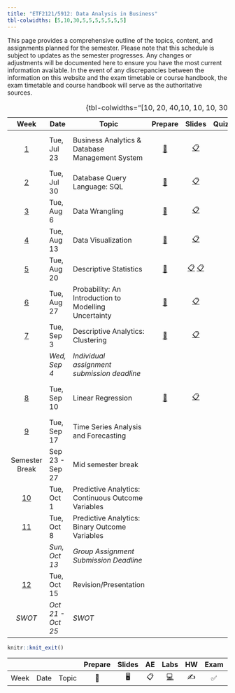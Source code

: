 ```yaml
---
title: "ETF2121/5912: Data Analysis in Business"
tbl-colwidths: [5,10,30,5,5,5,5,5,5,5]
---
```


This page provides a comprehensive outline of the topics, content, and assignments planned for the semester. Please note that this schedule is subject to updates as the semester progresses. Any changes or adjustments will be documented here to ensure you have the most current information available. In the event of any discrepancies between the information on this website and the exam timetable or course handbook, the exam timetable and course handbook will serve as the authoritative sources.

|           Week            | Date              | Topic                                                 |                                          Prepare                                           |                                                                                  Slides                                                                                  |                        Quiz/Assignments                         | Reading                       |
|:---------:|-----------|-----------|:---------:|:---------:|:---------:|-----------|
|  [1](/weeks/week-1.html)  | Tue, Jul 23       | Business Analytics & Database Management System       |                                   [📖](/labs/lab-1.html)                                   |                                        [📋](https://learning.monash.edu/pluginfile.php/3800248/mod_resource/content/1/lec-1.html)                                        | [📝](https://learning.monash.edu/mod/quiz/view.php?id=2893140)  | 📕 Camm 1.1, 1.2, 1.3 and 1.5 |
|  [2](/weeks/week-2.html)  | Tue, Jul 30       | Database Query Language: SQL                          | [📖](https://learning.monash.edu/pluginfile.php/3937376/mod_resource/content/2/lab-2.html) |                                        [📋](https://learning.monash.edu/pluginfile.php/3937400/mod_resource/content/1/lec-2.html)                                        | [📝](https://learning.monash.edu/mod/quiz/view.php?id=2893560)  | [✍️](/hw/hw-1.html)           |
|  [3](/weeks/week-3.html)  | Tue, Aug 6        | Data Wrangling                                        | [📖](https://learning.monash.edu/pluginfile.php/3977906/mod_resource/content/3/lab-3.html) |                                        [📋](https://learning.monash.edu/pluginfile.php/3977860/mod_resource/content/1/lec-3.html)                                        | [📝](https://learning.monash.edu/mod/quiz/view.php?id=2989083)  |                               |
|  [4](/weeks/week-4.html)  | Tue, Aug 13       | Data Visualization                                    | [📖](https://learning.monash.edu/pluginfile.php/4021915/mod_resource/content/1/lab-4.html) |                                        [📋](https://learning.monash.edu/pluginfile.php/4022053/mod_resource/content/1/lec-4.html)                                        | [📝](https://learning.monash.edu/mod/quiz/view.php?id=29897713) | 📕 Camm 3.1, 3.2, 3.6         |
|  [5](/weeks/week-5.html)  | Tue, Aug 20       | Descriptive Statistics                                | [📖](https://learning.monash.edu/pluginfile.php/4038700/mod_resource/content/1/lab-5.html) | [📋](https://learning.monash.edu/pluginfile.php/4038721/mod_resource/content/1/lec-5.html#/title-slide) [📋](https://learning.monash.edu/mod/folder/view.php?id=3063771) | [📝](https://learning.monash.edu/mod/quiz/view.php?id=3059917)  | 📕 Camm Chapter 2             |
|  [6](/weeks/week-6.html)  | Tue, Aug 27       | Probability: An Introduction to Modelling Uncertainty |              [📖](https://learning.monash.edu/mod/folder/view.php?id=3072768)              |                                 [📋](https://learning.monash.edu/pluginfile.php/4053136/mod_resource/content/1/lec-6.html#/title-slide)                                  | [📝](https://learning.monash.edu/mod/quiz/view.php?id=3072191)  | 📕 Camm Chapter 5             |
|  [7](/weeks/week-7.html)  | Tue, Sep 3        | Descriptive Analytics: Clustering                     |              [📖](https://learning.monash.edu/mod/folder/view.php?id=3096615)              |                                                    [📋](https://learning.monash.edu/mod/resource/view.php?id=3097087)                                                    | [📝](https://learning.monash.edu/mod/quiz/view.php?id=3096610)  | 📕 Camm Chapter 6.2           |
|                           | *Wed, Sep 4*      | *Individual assignment submission deadline*           |                                                                                            |                                                                                                                                                                          |                                                                 |                               |
|  [8](/weeks/week-8.html)  | Tue, Sep 10       | Linear Regression                                     |             [📖](https://learning.monash.edu/mod/resource/view.php?id=3115252)             |                                        [📋](https://learning.monash.edu/pluginfile.php/4105703/mod_resource/content/1/lec-8.html)                                        | [📝](https://learning.monash.edu/mod/quiz/view.php?id=3114969)  | 📕 Camm Chapter 8.1-8.6, 8.8  |
|  [9](/weeks/week-9.html)  | Tue, Sep 17       | Time Series Analysis and Forecasting                  |                                                                                            |                                                                                                                                                                          |                                                                 |                               |
|      Semester Break       | Sep 23 - Sep 27   | Mid semester break                                    |                                                                                            |                                                                                                                                                                          |                                                                 |                               |
| [10](/weeks/week-10.html) | Tue, Oct 1        | Predictive Analytics: Continuous Outcome Variables    |                                                                                            |                                                                                                                                                                          |                                                                 |                               |
| [11](/weeks/week-11.html) | Tue, Oct 8        | Predictive Analytics: Binary Outcome Variables        |                                                                                            |                                                                                                                                                                          |                                                                 |                               |
|                           | *Sun, Oct 13*     | *Group Assignment Submission Deadline*                |                                                                                            |                                                                                                                                                                          |                                                                 |                               |
| [12](/weeks/week-12.html) | Tue, Oct 15       | Revision/Presentation                                 |                                                                                            |                                                                                                                                                                          |                                                                 |                               |
|          *SWOT*           | *Oct 21 - Oct 25* | *SWOT*                                                |                                                                                            |                                                                                                                                                                          |                                                                 |                               |

: {tbl-colwidths="\[10, 20, 40,10, 10, 10, 30\]"}

```r

knitr::knit_exit()
```

|      |      |       | Prepare | Slides | AE  |                                                    Labs                                                    | HW  | Exam | Project | Quiz |
|------|------|------|:----:|:----:|:----:|:----------:|:----:|:----:|:----:|:----:|
| Week | Date | Topic |   📖    |   🖥️   | 📋  | [💻](https://sakai.duke.edu/samigo-app/servlet/Login?id=6fa7ebf3-01af-42a6-91ba-3e813d3901221641094171786) | ✍️  |  ✅  |   📂    |  📝  |
